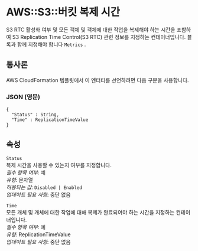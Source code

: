 # AWS::S3::버킷 복제 시간

S3 RTC 활성화 여부 및 모든 객체 및 객체에 대한 작업을 복제해야 하는 시간을 포함하여 S3 Replication Time Control(S3 RTC) 관련 정보를 지정하는 컨테이너입니다. 블록과 함께 지정해야 합니다 `Metrics` .

## 통사론

AWS CloudFormation 템플릿에서 이 엔터티를 선언하려면 다음 구문을 사용합니다.

### JSON (영문)

```
{
  "Status" : String,
  "Time" : ReplicationTimeValue
}
```

## 속성

`Status`  
 복제 시간을 사용할 수 있는지 여부를 지정합니다.  
_필수 항목 여부_: 예  
_유형_: 문자열  
_허용되는 값_: `Disabled | Enabled`  
_업데이트 필요 사항_: 중단 없음

`Time`  
 모든 개체 및 개체에 대한 작업에 대해 복제가 완료되어야 하는 시간을 지정하는 컨테이너입니다.  
_필수 항목 여부_: 예  
_유형_: ReplicationTimeValue  
_업데이트 필요 사항_: 중단 없음
